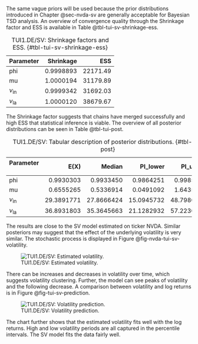The same vague priors will be used because the prior distributions introduced in Chapter @sec-nvda-sv are generally
acceptable for Bayesian TSD analysis. An overview of convergence quality through the Shrinkage factor and ESS is
available in Table @tbl-tui-sv-shrinkage-ess.

Table: TUI1.DE/SV: Shrinkage factors and ESS. {#tbl-tui-sv-shrinkage-ess}

|Parameter | Shrinkage|      ESS|
|:-----|---------:|--------:|
|phi   | 0.9998893| 22171.49|
|mu    | 1.0000194| 31179.89|
|$\nu_\text{in}$ | 0.9999342| 31692.03|
|$\nu_\text{la}$ | 1.0000120| 38679.67|

The Shrinkage factor suggests that chains have merged successfully and high ESS that statistical inference is viable.
The overview of all posterior distributions can be seen in Table @tbl-tui-post.

Table: TUI1.DE/SV: Tabular description of posterior distributions. {#tbl-tui-post}

|Parameter  |       E(X)|     Median|   PI_lower|   PI_upper|
|:-----|----------:|----------:|----------:|----------:|
|phi   |  0.9930303|  0.9933450|  0.9864251|  0.9985651|
|mu    |  0.6555265|  0.5336914|  0.0491092|  1.6435460|
|$\nu_\text{in}$ | 29.3891771| 27.8666424| 15.0945732| 48.7980843|
|$\nu_\text{la}$ | 36.8931803| 35.3645663| 21.1282932| 57.2230703|

The results are close to the SV model estimated on ticker NVDA. Similar posteriors may suggest that the effect of the
underlying volatility is very similar. The stochastic process is displayed in Figure @fig-nvda-tui-sv-volatility.

![TUI1.DE/SV: Estimated volatility.](./img/tui/sv/posterior_volatility.png){#fig-nvda-tui-sv-volatility}

There can be increases and decreases in volatility over time, which suggests volatility clustering. Further, the model
can see peaks of volatility and the following decrease. A comparison between volatility and log returns is in Figure
@fig-tui-sv-prediction.

![TUI1.DE/SV: Volatility prediction.](./img/tui/sv/posterior_prediction.png){#fig-tui-sv-prediction}

The chart further shows that the estimated volatility fits well with the log returns. High and low volatility periods
are all captured in the percentile intervals. The SV model fits the data fairly well.